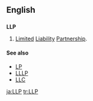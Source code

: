 ==English==

==={{initialism}}===
{{wikipedia}}
'''LLP'''

# {{business}}{{legal}} [[limited|Limited]] [[liability|Liability]] [[partnership|Partnership]].

====See also====
*[[LP]]
*[[LLLP]]
*[[LLC]]

[[ja:LLP]]
[[tr:LLP]]